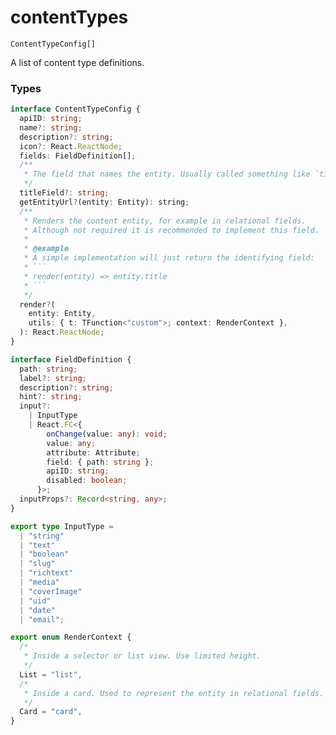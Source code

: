 # contentTypes

`ContentTypeConfig[]`

A list of content type definitions.

### Types

````ts
interface ContentTypeConfig {
  apiID: string;
  name?: string;
  description?: string;
  icon?: React.ReactNode;
  fields: FieldDefinition[];
  /**
   * The field that names the entity. Usually called something like `title` or `name`.
   */
  titleField?: string;
  getEntityUrl?(entity: Entity): string;
  /**
   * Renders the content entity, for example in relational fields.
   * Although not required it is recommended to implement this field.
   *
   * @example
   * A simple implementation will just return the identifying field:
   * ```
   * render(entity) => entity.title
   * ```
   */
  render?(
    entity: Entity,
    utils: { t: TFunction<"custom">; context: RenderContext },
  ): React.ReactNode;
}

interface FieldDefinition {
  path: string;
  label?: string;
  description?: string;
  hint?: string;
  input?:
    | InputType
    | React.FC<{
        onChange(value: any): void;
        value: any;
        attribute: Attribute;
        field: { path: string };
        apiID: string;
        disabled: boolean;
      }>;
  inputProps?: Record<string, any>;
}

export type InputType =
  | "string"
  | "text"
  | "boolean"
  | "slug"
  | "richtext"
  | "media"
  | "coverImage"
  | "uid"
  | "date"
  | "email";

export enum RenderContext {
  /*
   * Inside a selector or list view. Use limited height.
   */
  List = "list",
  /*
   * Inside a card. Used to represent the entity in relational fields.
   */
  Card = "card",
}
````
